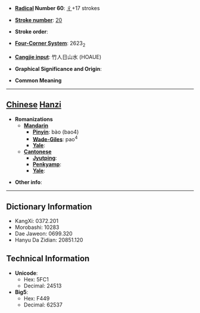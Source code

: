 * '''[[Wiktionary:Chinese radical index| Radical]] Number 60''': [[Wiktionary:Chinese radical index 彳|彳]]+17 strokes

* '''[[Wiktionary:Chinese total strokes index|Stroke number]]''': [[Wiktionary:Chinese total strokes index 20|20]]

* '''Stroke order''': 

* '''[[Wiktionary:Chinese four corner index|Four-Corner System]]''': 2623<sub>2</sub>

* '''[[Wiktionary:Chinese Cangjie index|Cangjie input]]''': 竹人日山水 (HOAUE)

* '''Graphical Significance and Origin''': 

* '''Common Meaning'''

----

== [[Chinese]] [[Hanzi]] ==

* '''Romanizations'''
** '''[[Mandarin]]'''
*** '''[[Pinyin]]''': bào (bao4)
*** '''[[Wade-Giles]]''': pao<sup>4</sup>
*** '''[[Yale]]''': 
** '''[[Cantonese]]'''
*** '''[[Jyutping]]''':
*** '''[[Penkyamp]]''': 
*** '''[[Yale]]''': 

* '''Other info''': 

----

== Dictionary Information ==

* KangXi: 0372.201
* Morobashi: 10283
* Dae Jaweon: 0699.320
* Hanyu Da Zidian: 20851.120

== Technical Information ==

* '''Unicode''':
** Hex: 5FC1
** Decimal: 24513
* '''Big5''':
** Hex: F449
** Decimal: 62537